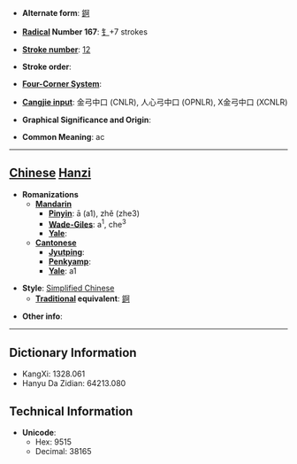 * '''Alternate form''': [[錒]]

* '''[[Wiktionary:Chinese radical index| Radical]] Number 167''': [[Wiktionary:Chinese radical index 钅|钅]]+7 strokes

* '''[[Wiktionary:Chinese total strokes index|Stroke number]]''': [[Wiktionary:Chinese total strokes index 12|12]]

* '''Stroke order''': 

* '''[[Wiktionary:Chinese four corner index|Four-Corner System]]''': 

* '''[[Wiktionary:Chinese Cangjie index|Cangjie input]]''': 金弓中口 (CNLR), 人心弓中口 (OPNLR), X金弓中口 (XCNLR)

* '''Graphical Significance and Origin''': 

* '''Common Meaning''': ac

----

== [[Chinese]] [[Hanzi]] ==

* '''Romanizations'''
** '''[[Mandarin]]'''
*** '''[[Pinyin]]''': ā (a1), zhě (zhe3)
*** '''[[Wade-Giles]]''': a<sup>1</sup>, che<sup>3</sup>
*** '''[[Yale]]''': 
** '''[[Cantonese]]'''
*** '''[[Jyutping]]''':
*** '''[[Penkyamp]]''': 
*** '''[[Yale]]''': a1

* '''Style''': [[Simplified Chinese]] 
** '''[[Traditional Chinese|Traditional]] equivalent''': [[錒]]

* '''Other info''': 

----

== Dictionary Information ==

* KangXi: 1328.061
* Hanyu Da Zidian: 64213.080

== Technical Information ==

* '''Unicode''':
** Hex: 9515
** Decimal: 38165